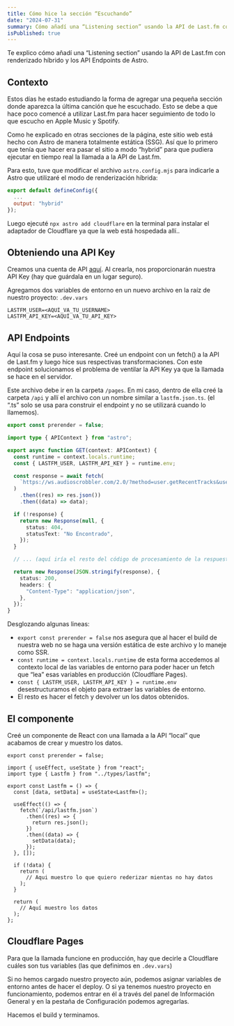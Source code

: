 ```yaml
---
title: Cómo hice la sección “Escuchando”
date: "2024-07-31"
summary: Cómo añadí una “Listening section” usando la API de Last.fm con renderizado híbrido y los API Endpoints de Astro.
isPublished: true
---
```


Te explico cómo añadí una “Listening section” usando la API de Last.fm con renderizado híbrido y los API Endpoints de Astro.

## Contexto
Estos días he estado estudiando la forma de agregar una pequeña sección donde aparezca la última canción que he escuchado. Esto se debe a que hace poco comencé a utilizar Last.fm para hacer seguimiento de todo lo que escucho en Apple Music y Spotify.

Como he explicado en otras secciones de la página, este sitio web está hecho con Astro de manera totalmente estática (SSG). Así que lo primero que tenía que hacer era pasar el sitio a modo “hybrid” para que pudiera ejecutar en tiempo real la llamada a la API de Last.fm.

Para esto, tuve que modificar el archivo `astro.config.mjs` para indicarle a Astro que utilizaré el modo de renderización híbrida:

``` js
export default defineConfig({
  ...
  output: "hybrid"
});
```

Luego ejecuté `npx astro add cloudflare` en la terminal para instalar el adaptador de Cloudflare ya que la web está hospedada allí..

## Obteniendo una API Key

Creamos una cuenta de API [aquí](https://www.last.fm/api/account/create). Al crearla, nos proporcionarán nuestra API Key (hay que guárdala en un lugar seguro).

Agregamos dos variables de entorno en un nuevo archivo en la raíz de nuestro proyecto: `.dev.vars`

``` shell
LASTFM_USER=<AQUÍ_VA_TU_USERNAME>
LASTFM_API_KEY=<AQUÍ_VA_TU_API_KEY>
```

## API Endpoints
Aquí la cosa se puso interesante. Creé un endpoint con un fetch() a la API de Last.fm y luego hice sus respectivas transformaciones. Con este endpoint solucionamos el problema de ventilar la API Key ya que la llamada se hace en el servidor.

Este archivo debe ir en la carpeta `/pages`. En mi caso, dentro de ella creé la carpeta `/api` y allí el archivo con un nombre similar a `lastfm.json.ts`. (el “.ts” solo se usa para construir el endpoint y no se utilizará cuando lo llamemos).

``` ts
export const prerender = false;

import type { APIContext } from "astro";

export async function GET(context: APIContext) {
  const runtime = context.locals.runtime;
  const { LASTFM_USER, LASTFM_API_KEY } = runtime.env;

  const response = await fetch(
    `https://ws.audioscrobbler.com/2.0/?method=user.getRecentTracks&user=${LASTFM_USER}&api_key=${LASTFM_API_KEY}&limit=1&nowplaying=true&format=json`
  )
    .then((res) => res.json())
    .then((data) => data);

  if (!response) {
    return new Response(null, {
      status: 404,
      statusText: "No Encontrado",
    });
  }

  // ... (aquí iría el resto del código de procesamiento de la respuesta)

  return new Response(JSON.stringify(response), {
    status: 200,
    headers: {
      "Content-Type": "application/json",
    },
  });
}
```

Desglozando algunas lineas:
- `export const prerender = false` nos asegura que al hacer el build de nuestra web no se haga una versión estática de este archivo y lo maneje como SSR.
- `const runtime = context.locals.runtime` de esta forma accedemos al contexto local de las variables de entorno para poder hacer un fetch que “lea” esas variables en producción (Cloudflare Pages).
- `const { LASTFM_USER, LASTFM_API_KEY } = runtime.env` desestructuramos el objeto para extraer las variables de entorno.
- El resto es hacer el fetch y devolver un los datos obtenidos.

## El componente
Creé un componente de React con una llamada a la API “local” que acabamos de crear y muestro los datos.

``` tsx
export const prerender = false;

import { useEffect, useState } from "react";
import type { Lastfm } from "../types/lastfm";

export const Lastfm = () => {
  const [data, setData] = useState<Lastfm>();

  useEffect(() => {
    fetch(`/api/lastfm.json`)
      .then((res) => {
        return res.json();
      })
      .then((data) => {
        setData(data);
      });
  }, []);

  if (!data) {
    return (
      // Aqui muestro lo que quiero rederizar mientas no hay datos
    );
  }

  return (
    // Aquí muestro los datos
  );
};

```

## Cloudflare Pages
Para que la llamada funcione en producción, hay que decirle a Cloudflare cuáles son tus variables (las que definimos en `.dev.vars`)

Si no hemos cargado nuestro proyecto aún, podemos asignar variables de entorno antes de hacer el deploy. O si ya tenemos nuestro proyecto en funcionamiento, podemos entrar en él a través del panel de Información General y en la pestaña de Configuración podemos agregarlas.

Hacemos el build y terminamos.